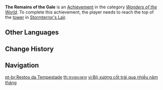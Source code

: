 {{Achievement Infobox
|title        = 
|id           = 81001
|order id     = 1001
|category     = Wonders of the World
|description  = Reach the top of the [[Decarabian's Tower|tower]] in [[Stormterror's Lair]].
|requirements = 
|primogems    = 5
|tracking     = 
|topic        = 
|type         = Exploration
}}
'''The Remains of the Gale''' is an [[Achievement]] in the category ''[[Wonders of the World]]''. To complete this achievement, the player needs to reach the top of the [[Decarabian's Tower|tower]] in [[Stormterror's Lair]].
<!--
==Trivia==

==Video Guides==
{{EVT
|video1   = 
|caption1 = 
}}
-->
==Other Languages==
{{Other Languages
|en      = The Remains of the Gale
|zhs     = 烈风的遗骨
|zhs_rm  = Lièfēng de Yí Gǔ
|zht     = 烈風的遺骨
|zht_rm  = Lièfēng de Yí Gǔ
|zh_tl   = 
|ja      = 烈風の遺骨
|ja_rm   = Reppuu no Ikotsu
|ja_tl   = 
|ko      = 열풍의 유골
|ko_rm   = Yeolpung-ui Yugol
|ko_tl   = The Remains of the Hot Wind
|es      = Los restos del vendaval
|es_tl   = The Remains of the Gale
|fr      = Fin de bourrasque
|fr_tl   = End of Wind Gust
|ru      = Останки режущих бурь
|ru_tl   = The Remains of Cutting Storms
|th      = ซากของพายุ
|th_rm   = 
|th_tl   = 
|vi      = Bộ xương cốt trải qua nhiều năm tháng
|vi_tl   = 
|de      = Überreste des Sturms
|de_tl   = Remains of the Storm
|id      = Sisa Badai
|id_tl   = Remains of Storm
|pt      = Restos da Tempestade
|pt_tl   = 
|tr      = Boranın Kalıntıları
|tr_tl   = 
|it      = I resti della tempesta
|it_tl   = 
}}

==Change History==
{{Change History|1.0}}
<!--
==References==
{{Reflist}}
-->
==Navigation==
{{Achievement Navbox|Wonders of the World|Exploration}}

[[pt-br:Restos da Tempestade]]
[[th:ซากของพายุ]]
[[vi:Bộ xương cốt trải qua nhiều năm tháng]]
